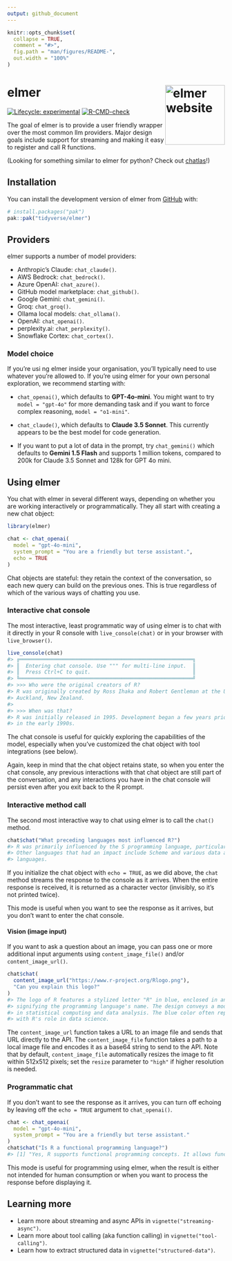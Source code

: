 ```yaml
---
output: github_document
---
```


<!-- README.md is generated from README.Rmd. Please edit that file -->

```r
knitr::opts_chunk$set(
  collapse = TRUE,
  comment = "#>",
  fig.path = "man/figures/README-",
  out.width = "100%"
)
```

# elmer <a href="https://elmer.tidyverse.org"><img src="man/figures/logo.png" align="right" height="138" alt="elmer website" /></a>

<!-- badges: start -->
[![Lifecycle: experimental](https://img.shields.io/badge/lifecycle-experimental-orange.svg)](https://lifecycle.r-lib.org/articles/stages.html#experimental)
[![R-CMD-check](https://github.com/tidyverse/elmer/actions/workflows/R-CMD-check.yaml/badge.svg)](https://github.com/tidyverse/elmer/actions/workflows/R-CMD-check.yaml)
<!-- badges: end -->

The goal of elmer is to provide a user friendly wrapper over the most common llm providers. Major design goals include support for streaming and making it easy to register and call R functions.

(Looking for something similar to elmer for python? Check out [chatlas](https://github.com/cpsievert/chatlas)!)

## Installation

You can install the development version of elmer from [GitHub](https://github.com/) with:

``` r
# install.packages("pak")
pak::pak("tidyverse/elmer")
```

## Providers

elmer supports a number of model providers:

* Anthropic's Claude: `chat_claude()`.
* AWS Bedrock: `chat_bedrock()`.
* Azure OpenAI: `chat_azure()`.
* GitHub model marketplace: `chat_github()`.
* Google Gemini: `chat_gemini()`.
* Groq: `chat_groq()`.
* Ollama local models: `chat_ollama()`.
* OpenAI: `chat_openai()`.
* perplexity.ai: `chat_perplexity()`.
* Snowflake Cortex: `chat_cortex()`.

### Model choice

If you're usi ng elmer inside your organisation, you'll typically need to use whatever you're allowed to. If you're using elmer for your own personal exploration, we recommend starting with:

- `chat_openai()`, which defaults to **GPT-4o-mini**. You might want to try `model = "gpt-4o"` for more demanding task and if you want to force complex reasoning, `model = "o1-mini"`.

- `chat_claude()`, which defaults to **Claude 3.5 Sonnet**. This currently appears to be the best model for code generation.

- If you want to put a lot of data in the prompt, try `chat_gemini()` which defaults to **Gemini 1.5 Flash** and supports 1 million tokens, compared to 200k for Claude 3.5 Sonnet and 128k for GPT 4o mini.

## Using elmer

You chat with elmer in several different ways, depending on whether you are working interactively or programmatically. They all start with creating a new chat object:

```r
library(elmer)

chat <- chat_openai(
  model = "gpt-4o-mini",
  system_prompt = "You are a friendly but terse assistant.",
  echo = TRUE
)
```

Chat objects are stateful: they retain the context of the conversation, so each new query can build on the previous ones. This is true regardless of which of the various ways of chatting you use.

### Interactive chat console

The most interactive, least programmatic way of using elmer is to chat with it directly in your R console with `live_console(chat)` or in your browser with `live_browser()`.

```r
live_console(chat)
#> ╔════════════════════════════════════════════════════════╗
#> ║  Entering chat console. Use """ for multi-line input.  ║
#> ║  Press Ctrl+C to quit.                                 ║
#> ╚════════════════════════════════════════════════════════╝
#> >>> Who were the original creators of R?
#> R was originally created by Ross Ihaka and Robert Gentleman at the University of
#> Auckland, New Zealand.
#>
#> >>> When was that?
#> R was initially released in 1995. Development began a few years prior to that,
#> in the early 1990s.
```

The chat console is useful for quickly exploring the capabilities of the model, especially when you've customized the chat object with tool integrations (see below).

Again, keep in mind that the chat object retains state, so when you enter the chat console, any previous interactions with that chat object are still part of the conversation, and any interactions you have in the chat console will persist even after you exit back to the R prompt.

### Interactive method call

The second most interactive way to chat using elmer is to call the `chat()` method.

```r
chat$chat("What preceding languages most influenced R?")
#> R was primarily influenced by the S programming language, particularly S-PLUS.
#> Other languages that had an impact include Scheme and various data analysis
#> languages.
```

If you initialize the chat object with `echo = TRUE`, as we did above, the `chat` method streams the response to the console as it arrives. When the entire response is received, it is returned as a character vector (invisibly, so it's not printed twice).

This mode is useful when you want to see the response as it arrives, but you don't want to enter the chat console.

#### Vision (image input)

If you want to ask a question about an image, you can pass one or more additional input arguments using `content_image_file()` and/or `content_image_url()`.

```r
chat$chat(
  content_image_url("https://www.r-project.org/Rlogo.png"),
  "Can you explain this logo?"
)
#> The logo of R features a stylized letter "R" in blue, enclosed in an oval shape that resembles the letter "O,"
#> signifying the programming language's name. The design conveys a modern and professional look, reflecting its use
#> in statistical computing and data analysis. The blue color often represents trust and reliability, which aligns
#> with R's role in data science.
```

The `content_image_url` function takes a URL to an image file and sends that URL directly to the API. The `content_image_file` function takes a path to a local image file and encodes it as a base64 string to send to the API. Note that by default, `content_image_file` automatically resizes the image to fit within 512x512 pixels; set the `resize` parameter to `"high"` if higher resolution is needed.

### Programmatic chat

If you don't want to see the response as it arrives, you can turn off echoing by leaving off the `echo = TRUE` argument to `chat_openai()`.

```r
chat <- chat_openai(
  model = "gpt-4o-mini",
  system_prompt = "You are a friendly but terse assistant."
)
chat$chat("Is R a functional programming language?")
#> [1] "Yes, R supports functional programming concepts. It allows functions to be first-class objects, supports higher-order functions, and encourages the use of functions as core components of code. However, it also supports procedural and object-oriented programming styles."
```

This mode is useful for programming using elmer, when the result is either not intended for human consumption or when you want to process the response before displaying it.

## Learning more

* Learn more about streaming and async APIs in `vignette("streaming-async")`.
* Learn more about tool calling (aka function calling) in `vignette("tool-calling")`.
* Learn how to extract structured data in `vignette("structured-data")`.
